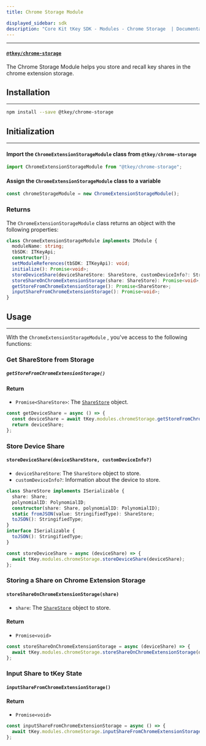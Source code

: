 ```yaml
---
title: Chrome Storage Module

displayed_sidebar: sdk
description: "Core Kit tKey SDK - Modules - Chrome Storage  | Documentation - Web3Auth"
---
```


---

#### [`@tkey/chrome-storage`](https://npmjs.com/package/@tkey/chrome-storage)

The Chrome Storage Module helps you store and recall key shares in the chrome extension storage.

## Installation

---

```bash npm2yarn
npm install --save @tkey/chrome-storage
```

## Initialization

---

#### Import the `ChromeExtensionStorageModule` class from `@tkey/chrome-storage`

```javascript
import ChromeExtensionStorageModule from "@tkey/chrome-storage";
```

#### Assign the `ChromeExtensionStorageModule` class to a variable

```javascript
const chromeStorageModule = new ChromeExtensionStorageModule();
```

### Returns

The `ChromeExtensionStorageModule` class returns an object with the following properties:

```ts
class ChromeExtensionStorageModule implements IModule {
  moduleName: string;
  tbSDK: ITKeyApi;
  constructor();
  setModuleReferences(tbSDK: ITKeyApi): void;
  initialize(): Promise<void>;
  storeDeviceShare(deviceShareStore: ShareStore, customDeviceInfo?: StringifiedType): Promise<void>;
  storeShareOnChromeExtensionStorage(share: ShareStore): Promise<void>;
  getStoreFromChromeExtensionStorage(): Promise<ShareStore>;
  inputShareFromChromeExtensionStorage(): Promise<void>;
}
```

## Usage

---

With the `ChromeExtensionStorageModule` , you've access to the following functions:

### Get ShareStore from Storage

##### `getStoreFromChromeExtensionStorage()`

#### Return

- `Promise<ShareStore>`: The [`ShareStore`](#sharestore) object.

```js title="Example"
const getDeviceShare = async () => {
  const deviceShare = await tKey.modules.chromeStorage.getStoreFromChromeExtensionStorage();
  return deviceShare;
};
```

### Store Device Share

#### `storeDeviceShare(deviceShareStore, customDeviceInfo?)`

- `deviceShareStore`: The `ShareStore` object to store.
- `customDeviceInfo?`: Information about the device to store.

```ts title="ShareStore"
class ShareStore implements ISerializable {
  share: Share;
  polynomialID: PolynomialID;
  constructor(share: Share, polynomialID: PolynomialID);
  static fromJSON(value: StringifiedType): ShareStore;
  toJSON(): StringifiedType;
}
interface ISerializable {
  toJSON(): StringifiedType;
}
```

```js title="Example"
const storeDeviceShare = async (deviceShare) => {
  await tKey.modules.chromeStorage.storeDeviceShare(deviceShare);
};
```

### Storing a Share on Chrome Extension Storage

#### `storeShareOnChromeExtensionStorage(share)`

- `share`: The [`ShareStore`](#sharestore) object to store.

#### Return

- `Promise<void>`

```js title="Example"
const storeShareOnChromeExtensionStorage = async (deviceShare) => {
  await tKey.modules.chromeStorage.storeShareOnChromeExtensionStorage(deviceShare);
};
```

### Input Share to tKey State

#### `inputShareFromChromeExtensionStorage()`

#### Return

- `Promise<void>`

```js title="Example"
const inputShareFromChromeExtensionStorage = async () => {
  await tKey.modules.chromeStorage.inputShareFromChromeExtensionStorage();
};
```
